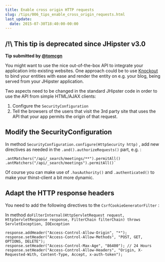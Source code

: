 ```yaml
---
title: Enable cross origin HTTP requests
slug: /tips/006_tips_enable_cross_origin_requests.html
last_update:
  date: 2015-07-30T18:40:00-00:00
---
```


## /!\ This tip is deprecated since JHipster v3.0

__Tip submitted by [@tomcgn](https://github.com/tomcgn)__

You might want to use the nice out-of-the-box API to integrate your application into existing websites.
One approach could be to use [Knockout](https://github.com/knockout/knockout) to bind your entities with ease and render the entity on e.g. your blog, being served from your JHipster application.

Two aspects need to be changed in the standard JHipster code in order to use the API from simple HTML/AJAX clients:

1. Configure the `SecurityConfiguration`
2. Tell the browsers of the users that visit the 3rd party site that uses the API that your app permits the origin of that request.


## Modify the SecurityConfiguration

In method `SecurityConfiguration.configure(HttpSecurity http)` , add new directives as needed in the `.and().authorizeRequests()` part, e.g. :

    .antMatchers("/api/_search/meetings/**").permitAll()
    .antMatchers("/api/_search/meetings").permitAll()`

Of course you can make use of `.hasAuthority()` and `.authenticated()` to make your thinst-client a bit more dynamic.


## Adapt the HTTP response headers

You need to add the following directives to the `CsrfCookieGeneratorFilter` :

In method `doFilterInternal(HttpServletRequest request, HttpServletResponse response, FilterChain filterChain) throws ServletException, IOException`

    response.addHeader("Access-Control-Allow-Origin", "*");
    response.setHeader("Access-Control-Allow-Methods", "POST, GET, OPTIONS, DELETE");
    response.setHeader("Access-Control-Max-Age", "86400"); // 24 Hours
    response.setHeader("Access-Control-Allow-Headers", "Origin, X-Requested-With, Content-Type, Accept, x-auth-token");
